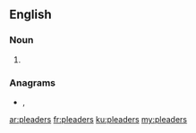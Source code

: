 ==English==

===Noun===
{{head|en|noun plural form}}

# {{plural of|pleader|lang=en}}

===Anagrams===
* {{l|en|pedalers}}, {{l|en|relapsed}}

[[ar:pleaders]]
[[fr:pleaders]]
[[ku:pleaders]]
[[my:pleaders]]